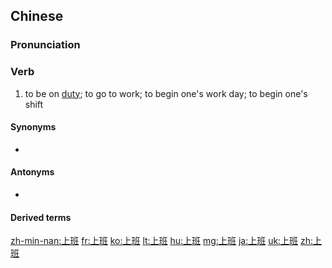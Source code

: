 ==Chinese==
{{zh-forms}}

===Pronunciation===
{{zh-pron
|m=shàngbān,er=y
|ma=Zh-shàngban.ogg
|c=soeng5 baan1
|h=pfs=sông-pân
|mn=xm,qz,tp,kh:siōng-pan/zz:siāng-pan/xm:chiūⁿ-pan/zz:chiōⁿ-pan/qz:chiǔⁿ-pan
|cat=v
}}

===Verb===
{{zh-verb}}

# to be on [[duty]]; to go to work; to begin one's work day; to begin one's shift
#: {{zh-x|我 天天 上班 沒事 幹{gàn}。|There's never anything for me to do at work.}}

====Synonyms====
* {{zh-l|出勤}}

====Antonyms====
* {{zh-l|下班}}

====Derived terms====
{{zh-der|上班族}}

{{zh-cat|Elementary}}

[[zh-min-nan:上班]]
[[fr:上班]]
[[ko:上班]]
[[lt:上班]]
[[hu:上班]]
[[mg:上班]]
[[ja:上班]]
[[uk:上班]]
[[zh:上班]]